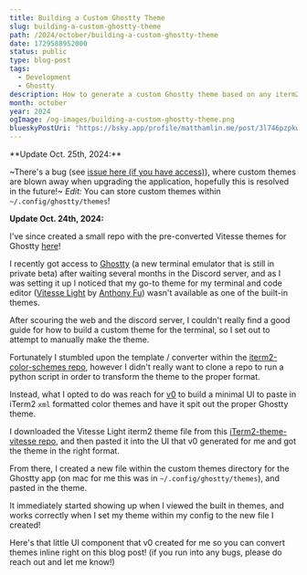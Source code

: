 ```yaml
---
title: Building a Custom Ghostty Theme
slug: building-a-custom-ghostty-theme
path: /2024/october/building-a-custom-ghostty-theme
date: 1729588952000
status: public
type: blog-post
tags:
  - Development
  - Ghostty
description: How to generate a custom Ghostty theme based on any iterm2 theme!
month: october
year: 2024
ogImage: /og-images/building-a-custom-ghostty-theme.png
blueskyPostUri: "https://bsky.app/profile/matthamlin.me/post/3l746pzpkw32q"
---
```



<Callout>
**Update Oct. 25th, 2024:**

~There's a bug (see [issue here (if you have access)](https://github.com/ghostty-org/ghostty/issues/2495)), where custom themes are blown away when upgrading the application, hopefully this is resolved in the future!~ _Edit:_ You can store custom themes within `~/.config/ghostty/themes`!

**Update Oct. 24th, 2024:**

I've since created a small repo with the pre-converted Vitesse themes for Ghostty [here](https://github.com/hamlim/vitesse-ghostty-theme)!
</Callout>

I recently got access to [Ghostty](https://mitchellh.com/ghostty) (a new terminal emulator that is still in private beta) after waiting several months in the Discord server, and as I was setting it up I noticed that my go-to theme for my terminal and code editor ([Vitesse Light](https://vscodethemes.com/e/antfu.theme-vitesse/vitesse-light?language=javascript) by [Anthony Fu](https://antfu.me/)) wasn't available as one of the built-in themes.

After scouring the web and the discord server, I couldn't really find a good guide for how to build a custom theme for the terminal, so I set out to attempt to manually make the theme.

Fortunately I stumbled upon the template / converter within the [iterm2-color-schemes repo](https://github.com/mbadolato/iTerm2-Color-Schemes/blob/master/tools/templates/ghostty), however I didn't really want to clone a repo to run a python script in order to transform the theme to the proper format.

Instead, what I opted to do was reach for [v0](https://v0.dev/chat) to build a minimal UI to paste in iTerm2 `xml` formatted color themes and have it spit out the proper Ghostty theme.

I downloaded the Vitesse Light iterm2 theme file from this [iTerm2-theme-vitesse repo](https://github.com/HiDeoo/iTerm2-theme-vitesse), and then pasted it into the UI that v0 generated for me and got the theme in the right format.

From there, I created a new file within the custom themes directory for the Ghostty app (on mac for me this was in `~/.config/ghostty/themes`), and pasted in the theme.

It immediately started showing up when I viewed the built in themes, and works correctly when I set my theme within my config to the new file I created!

Here's that little UI component that v0 created for me so you can convert themes inline right on this blog post! (if you run into any bugs, please do reach out and let me know!)

<ItermColorParser />

